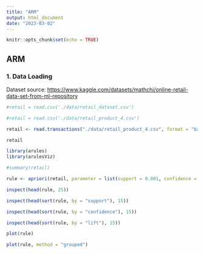 ```yaml
---
title: "ARM"
output: html_document
date: "2023-03-02"
---
```


```r
knitr::opts_chunk$set(echo = TRUE)
```

## ARM

### 1. Data Loading

Dataset source: <https://www.kaggle.com/datasets/mathchi/online-retail-data-set-from-ml-repository>

```r
#retail = read.csv('./data/retail_dataset.csv')
```

```r
#retail = read.csv('./data/retail_product_4.csv')
```

```r
retail <- read.transactions("./data/retail_product_4.csv", format = "basket", sep = ",", skip = 1)
```

```r
retail
```

```r
library(arules)
library(arulesViz)
```

```r
#summary(retail)
```

```r
rule <- apriori(retail, parameter = list(support = 0.001, confidence = 0.2))
```

```r
inspect(head(rule, 25))
```

```r
inspect(head(sort(rule, by = "support"), 15))
```

```r
inspect(head(sort(rule, by = "confidence"), 15))
```

```r
inspect(head(sort(rule, by = "lift"), 15))
```

```r
plot(rule)
```

```r
plot(rule, method = "grouped")
```

```r

```

```r

```
